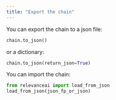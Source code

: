 ```yaml
---
title: "Export the chain"
---
```

You can export the chain to a json file:
```python Python
chain.to_json()
```
or a dictionary:
```python Python
chain.to_json(return_json=True)
```
You can import the chain:
```python Python
from relevanceai import load_from_json
load_from_json(json_fp_or_json)
```